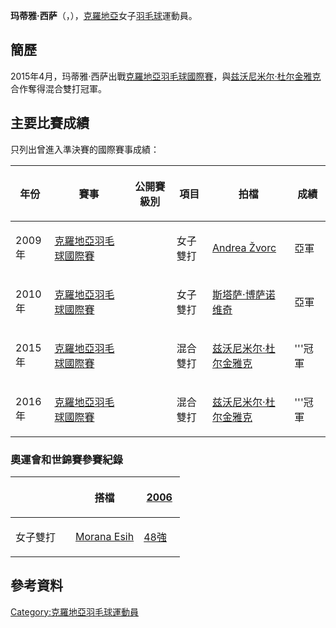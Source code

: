 {{noteTA|G1=Badminton}}
{{Infobox 羽球選手
| playername              = 玛蒂雅·西萨<br />{{lang|hr|Mateja Čiča}}
| image                   = 
| size                    = 
| caption                 = 
| birth_name              = 
| date_of_birth           = {{birth_date_and_age|1985|9|30}}
| place_of_birth          = 
| height                  = 
| weight                  = 
| event                   = 女子雙打、混合雙打
| country                 = {{CRO}}
| years_started           =
| handedness              = 
| coach                   = 
| highest_ranking         = 第224位（女雙-[[斯塔萨·博萨诺维奇|博萨诺维奇]]）
| date_of_highest_ranking = 2010年8月26日 <ref name="ranking">{{en}}[http://bwfcontent.tournamentsoftware.com/ranking/player.aspx?id=12404&player=113823 BWF World Ranking - Ranking of Mateja CICA (13225)] {{Wayback|url=http://bwfcontent.tournamentsoftware.com/ranking/player.aspx?id=12404&player=113823 |date=20180127024318 }}</ref>
| current_ranking         = 第574位（女雙-[[斯塔萨·博萨诺维奇|博萨诺维奇]]）<br/>第520位（混雙-[[兹沃尼米尔·杜尔金雅克|杜尔金雅克]]）
| date_of_current_ranking = 2016年12月1日<ref>{{en}}[http://bwfcontent.tournamentsoftware.com/ranking/category.aspx?id=12404&category=475 BWF World Ranking - BWF世界排名榜 (12/1/2016) - Women's doubles]</ref><ref>{{en}}[http://bwfcontent.tournamentsoftware.com/ranking/category.aspx?id=12404&category=476 BWF World Ranking - BWF世界排名榜 (12/1/2016) - Mixed doubles] {{Wayback|url=http://bwfcontent.tournamentsoftware.com/ranking/category.aspx?id=12404&category=476 |date=20181001122220 }}</ref>
| played                  = 4勝–4負（女單）<br/>17勝–33負（女雙）<br/>20勝–18負（混雙）
| titles                  = 
| bwf_profile             = 4F6BB0DC-BF12-406D-AF85-030EF1384071
| bwf_id                  = 13225
| updated                 = 2016年12月2日
}}
{{MedalTableTop}}
{{MedalSport | 女子[[羽毛球|羽毛球]]}}
{{MedalCountry | {{CRO}}}}
{{MedalBottom}}
'''玛蒂雅·西萨'''（{{lang-hr|'''Mateja Čiča'''}}，{{bd|1985年|9月30日||}}），[[克羅地亞|克羅地亞]]女子[[羽毛球|羽毛球]]運動員。

== 簡歷 ==
2015年4月，玛蒂雅·西萨出戰[[2015年克羅地亞羽毛球國際賽|克羅地亞羽毛球國際賽]]，與[[兹沃尼米尔·杜尔金雅克|兹沃尼米尔·杜尔金雅克]]合作奪得混合雙打冠軍。

==主要比賽成績==
只列出曾進入準決賽的國際賽事成績：
{| class=wikitable style="text-align:center; font-size:small;" 
!width="50"|年份
!width="180"|賽事
!width="80"|公開賽級別
!width="60"|項目
!width="160"|拍檔
!width="50"|成績
|-
!rowspan="1"|2009年
|[[2009年克羅地亞羽毛球國際賽|克羅地亞羽毛球國際賽]]
|{{BWFIS}}
|女子雙打
|[[Andrea_Žvorc|Andrea Žvorc]]
|bgcolor="silver"|亞軍
|-
!rowspan="1"|2010年
|[[2010年克羅地亞羽毛球國際賽|克羅地亞羽毛球國際賽]]
|{{BWFIS}}
|女子雙打
|[[斯塔萨·博萨诺维奇|斯塔萨·博萨诺维奇]]
|bgcolor="silver"|亞軍
|-
!rowspan="1"|2015年
|[[2015年克羅地亞羽毛球國際賽|克羅地亞羽毛球國際賽]]
|{{BWFIS}}
|混合雙打
|[[兹沃尼米尔·杜尔金雅克|兹沃尼米尔·杜尔金雅克]]
|bgcolor="gold"|'''冠軍
|-
!rowspan="1"|2016年
|[[2016年克羅地亞羽毛球國際賽|克羅地亞羽毛球國際賽]]
|{{BWFFS}}
|混合雙打
|[[兹沃尼米尔·杜尔金雅克|兹沃尼米尔·杜尔金雅克]]
|bgcolor="gold"|'''冠軍
|}
{{BWF賽事級別索引}}

===奧運會和世錦賽參賽紀錄===
{| class=wikitable style="text-align:center; font-size:small;" 
!
!搭檔
!width="50"|[[2006年世界羽毛球錦標賽|2006]]
|-
!width="80"|女子雙打
|align="left"|[[Morana_Esih|Morana Esih]]
|[[2006年世界羽毛球錦標賽女子雙打項目|48強]]
|}

== 參考資料 ==
{{Reflist}}

{{DEFAULTSORT:Čiča, Mateja}}
[[Category:克羅地亞羽毛球運動員|Category:克羅地亞羽毛球運動員]]